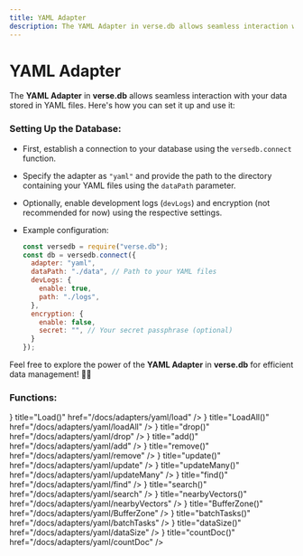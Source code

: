```yaml
---
title: YAML Adapter
description: The YAML Adapter in verse.db allows seamless interaction with your data stored in YAML files. Here's how you can set it up and use it
---
```



# YAML Adapter

The **YAML Adapter** in **verse.db** allows seamless interaction with your data stored in YAML files. Here's how you can set it up and use it:

### Setting Up the Database:
   - First, establish a connection to your database using the `versedb.connect` function.
   - Specify the adapter as `"yaml"` and provide the path to the directory containing your YAML files using the `dataPath` parameter.
   - Optionally, enable development logs (`devLogs`) and encryption (not recommended for now) using the respective settings.
   - Example configuration:

     ```javascript
     const versedb = require("verse.db");
     const db = versedb.connect({
       adapter: "yaml",
       dataPath: "./data", // Path to your YAML files
       devLogs: {
         enable: true,
         path: "./logs",
       },
       encryption: {
         enable: false,
         secret: "", // Your secret passphrase (optional)
       }
     });
     ```

Feel free to explore the power of the **YAML Adapter** in **verse.db** for efficient data management! 📂✨

### Functions:

<Cards>
  <Card icon={<ArrowRightIcon />} title="Load()" href="/docs/adapters/yaml/load" />
  <Card icon={<ArrowRightIcon />} title="LoadAll()" href="/docs/adapters/yaml/loadAll" />
  <Card icon={<ArrowRightIcon />} title="drop()" href="/docs/adapters/yaml/drop" />
  <Card icon={<ArrowRightIcon />} title="add()" href="/docs/adapters/yaml/add" />
  <Card icon={<ArrowRightIcon />} title="remove()" href="/docs/adapters/yaml/remove" />
  <Card icon={<ArrowRightIcon />} title="update()" href="/docs/adapters/yaml/update" />
  <Card icon={<ArrowRightIcon />} title="updateMany()" href="/docs/adapters/yaml/updateMany" />
  <Card icon={<ArrowRightIcon />} title="find()" href="/docs/adapters/yaml/find" />
  <Card icon={<ArrowRightIcon />} title="search()" href="/docs/adapters/yaml/search" />
  <Card icon={<ArrowRightIcon />} title="nearbyVectors()" href="/docs/adapters/yaml/nearbyVectors" />
  <Card icon={<ArrowRightIcon />} title="BufferZone()" href="/docs/adapters/yaml/BufferZone" />
  <Card icon={<ArrowRightIcon />} title="batchTasks()" href="/docs/adapters/yaml/batchTasks" />
  <Card icon={<ArrowRightIcon />} title="dataSize()" href="/docs/adapters/yaml/dataSize" />
  <Card icon={<ArrowRightIcon />} title="countDoc()" href="/docs/adapters/yaml/countDoc" />
</Cards>